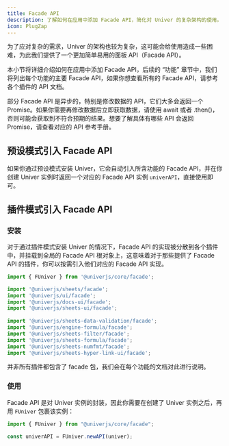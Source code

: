 ```yaml
---
title: Facade API
description: 了解如何在应用中添加 Facade API，简化对 Univer 的复杂架构的使用。
icon: PlugZap
---
```


为了应对复杂的需求，Univer 的架构也较为复杂，这可能会给使用造成一些困难，为此我们提供了一个更加简单易用的面板 API（Facade API）。

本小节将详细介绍如何在应用中添加 Facade API，后续的 “功能” 章节中，我们将列出每个功能的主要 Facade API，如果你想查看所有的 Facade API，请参考各个插件的 API 文档。

<Callout type="warning" title="注意事项">
  部分 Facade API 是异步的，特别是修改数据的 API，它们大多会返回一个 Promise。如果你需要再修改数据后立即获取数据，请使用 await 或者 .then()，否则可能会获取到不符合预期的结果。想要了解具体有哪些 API 会返回 Promise，请查看对应的 API 参考手册。
</Callout>

## 预设模式引入 Facade API

如果你通过预设模式安装 Univer，它会自动引入所含功能的 Facade API，并在你创建 Univer 实例时返回一个对应的 Facade API 实例 `univerAPI`，直接使用即可。

## 插件模式引入 Facade API

### 安装

对于通过插件模式安装 Univer 的情况下，Facade API 的实现被分散到各个插件中，并挂载到全局的 Facade API 根对象上，这意味着对于那些提供了 Facade API 的插件，你可以按需引入他们对应的 Facade API 实现。

```typescript
import { FUniver } from '@univerjs/core/facade';

import '@univerjs/sheets/facade';
import '@univerjs/ui/facade';
import '@univerjs/docs-ui/facade';
import '@univerjs/sheets-ui/facade';
 
import '@univerjs/sheets-data-validation/facade';
import '@univerjs/engine-formula/facade';
import '@univerjs/sheets-filter/facade';
import '@univerjs/sheets-formula/facade';
import '@univerjs/sheets-numfmt/facade';
import '@univerjs/sheets-hyper-link-ui/facade';
```

<Callout type="warning" title="注意事项">
  并非所有插件都包含了 facade 包，我们会在每个功能的文档对此进行说明。
</Callout>

### 使用

Facade API 是对 Univer 实例的封装，因此你需要在创建了 Univer 实例之后，再用 `FUniver` 包裹该实例：

```typescript
import { FUniver } from "@univerjs/core/facade";
 
const univerAPI = FUniver.newAPI(univer);
```
